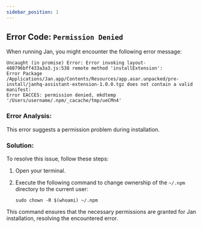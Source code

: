 ```yaml
---
sidebar_position: 1
---
```


## Error Code: `Permission Denied`

When running Jan, you might encounter the following error message:

```
Uncaught (in promise) Error: Error invoking layout-480796bff433a3a3.js:538 remote method 'installExtension':
Error Package /Applications/Jan.app/Contents/Resources/app.asar.unpacked/pre-install/janhq-assistant-extension-1.0.0.tgz does not contain a valid manifest:
Error EACCES: permission denied, mkdtemp '/Users/username/.npm/_cacache/tmp/ueCMn4'
```

### Error Analysis:

This error suggests a permission problem during installation.

### Solution:

To resolve this issue, follow these steps:

1. Open your terminal.

2. Execute the following command to change ownership of the `~/.npm` directory to the current user:

   ```
   sudo chown -R $(whoami) ~/.npm
   ```

This command ensures that the necessary permissions are granted for Jan installation, resolving the encountered error.
